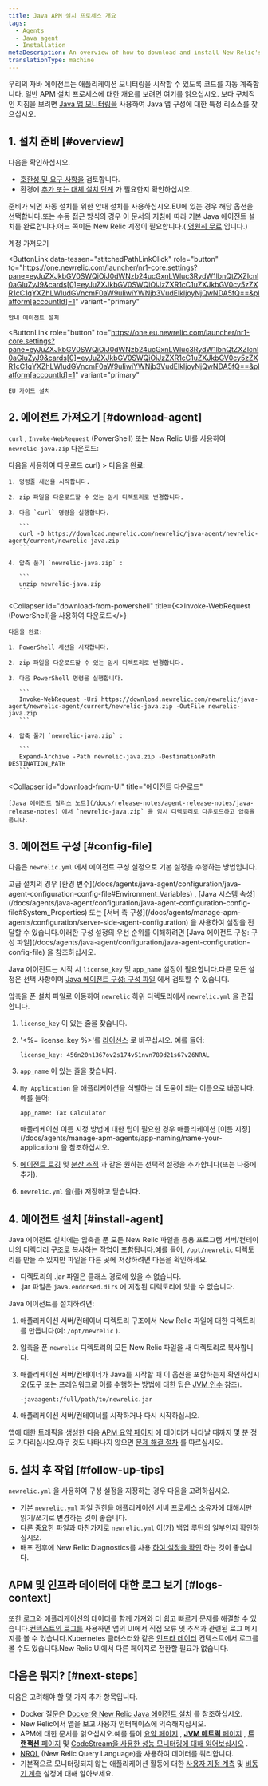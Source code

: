 ```yaml
---
title: Java APM 설치 프로세스 개요
tags:
  - Agents
  - Java agent
  - Installation
metaDescription: An overview of how to download and install New Relic's APM agent for Java.
translationType: machine
---
```


우리의 자바 <InlinePopover type="apm"/>에이전트는 애플리케이션 모니터링을 시작할 수 있도록 코드를 자동 계측합니다. 일반 APM 설치 프로세스에 대한 개요를 보려면 여기를 읽으십시오. 보다 구체적인 지침을 보려면 [Java 앱 모니터링을](/docs/apm/agents/java-agent/getting-started/monitor-your-java-app) 사용하여 Java 앱 구성에 대한 특정 리소스를 찾으십시오.

## 1. 설치 준비 [#overview]

다음을 확인하십시오.

* [호환성 및 요구 사항을](/docs/agents/java-agent/getting-started/compatibility-requirements-java-agent) 검토합니다.
* 환경에 [추가 또는 대체 설치 단계](/docs/agents/java-agent/additional-installation) 가 필요한지 확인하십시오.

준비가 되면 자동 설치를 위한 안내 설치를 사용하십시오.EU에 있는 경우 해당 옵션을 선택합니다.또는 수동 접근 방식의 경우 이 문서의 지침에 따라 기본 Java 에이전트 설치를 완료합니다.어느 쪽이든 New Relic 계정이 필요합니다.( [영원히 무료](https://newrelic.com/signup) 입니다.)

<ButtonGroup>
  <ButtonLink
    data-tessen="stitchedPathLinkClick"
    role="button"
    to="https://newrelic.com/signup"
    variant="primary"
  >
    계정 가져오기
  </ButtonLink>

  <ButtonLink
    data-tessen="stitchedPathLinkClick"
    role="button"
    to="https://one.newrelic.com/launcher/nr1-core.settings?pane=eyJuZXJkbGV0SWQiOiJ0dWNzb24ucGxnLWluc3RydW1lbnQtZXZlcnl0aGluZyJ9&cards[0]=eyJuZXJkbGV0SWQiOiJzZXR1cC1uZXJkbGV0cy5zZXR1cC1qYXZhLWludGVncmF0aW9uIiwiYWNjb3VudElkIjoyNjQwNDA5fQ==&platform[accountId]=1"
    variant="primary"
  >
    안내 에이전트 설치
  </ButtonLink>

  <ButtonLink
    role="button"
    to="https://one.eu.newrelic.com/launcher/nr1-core.settings?pane=eyJuZXJkbGV0SWQiOiJ0dWNzb24ucGxnLWluc3RydW1lbnQtZXZlcnl0aGluZyJ9&cards[0]=eyJuZXJkbGV0SWQiOiJzZXR1cC1uZXJkbGV0cy5zZXR1cC1qYXZhLWludGVncmF0aW9uIiwiYWNjb3VudElkIjoyNjQwNDA5fQ==&platform[accountId]=1"
    variant="primary"
  >
    EU 가이드 설치
  </ButtonLink>
</ButtonGroup>

## 2. 에이전트 가져오기 [#download-agent]

`curl` , `Invoke-WebRequest` (PowerShell) 또는 New Relic UI를 사용하여 `newrelic-java.zip` 다운로드:

<CollapserGroup>
  <Collapser
    id="download-from-curl"
    title={<>다음을 사용하여 다운로드 <InlineCode>curl</InlineCode></>}
  >
    다음을 완료:

    1. 명령줄 세션을 시작합니다.

    2. zip 파일을 다운로드할 수 있는 임시 디렉토리로 변경합니다.

    3. 다음 `curl` 명령을 실행합니다.

       ```
       curl -O https://download.newrelic.com/newrelic/java-agent/newrelic-agent/current/newrelic-java.zip
       ```

    4. 압축 풀기 `newrelic-java.zip` :

       ```
       unzip newrelic-java.zip
       ```
  </Collapser>

  <Collapser
    id="download-from-powershell"
    title={<><InlineCode>Invoke-WebRequest</InlineCode> (PowerShell)을 사용하여 다운로드</>}
  >
    다음을 완료:

    1. PowerShell 세션을 시작합니다.

    2. zip 파일을 다운로드할 수 있는 임시 디렉토리로 변경합니다.

    3. 다음 PowerShell 명령을 실행합니다.

       ```
       Invoke-WebRequest -Uri https://download.newrelic.com/newrelic/java-agent/newrelic-agent/current/newrelic-java.zip -OutFile newrelic-java.zip
       ```

    4. 압축 풀기 `newrelic-java.zip` :

       ```
       Expand-Archive -Path newrelic-java.zip -DestinationPath DESTINATION_PATH
       ```
  </Collapser>

  <Collapser
    id="download-from-UI"
    title="에이전트 다운로드"
  >
    [Java 에이전트 릴리스 노트](/docs/release-notes/agent-release-notes/java-release-notes) 에서 `newrelic-java.zip` 을 임시 디렉토리로 다운로드하고 압축을 풉니다.
  </Collapser>
</CollapserGroup>

## 3. 에이전트 구성 [#config-file]

다음은 `newrelic.yml` 에서 에이전트 구성 설정으로 기본 설정을 수행하는 방법입니다.

<Callout variant="tip">
  고급 설치의 경우 [환경 변수](/docs/agents/java-agent/configuration/java-agent-configuration-config-file#Environment_Variables) , [Java 시스템 속성](/docs/agents/java-agent/configuration/java-agent-configuration-config-file#System_Properties) 또는 [서버 측 구성](/docs/agents/manage-apm-agents/configuration/server-side-agent-configuration) 을 사용하여 설정을 전달할 수 있습니다.이러한 구성 설정의 우선 순위를 이해하려면 [Java 에이전트 구성: 구성 파일](/docs/agents/java-agent/configuration/java-agent-configuration-config-file) 을 참조하십시오.
</Callout>

Java 에이전트는 시작 시 `license_key` 및 `app_name` 설정이 필요합니다.다른 모든 설정은 선택 사항이며 [Java 에이전트 구성: 구성 파일](/docs/agents/java-agent/configuration/java-agent-configuration-config-file) 에서 검토할 수 있습니다.

압축을 푼 설치 파일로 이동하여 `newrelic` 하위 디렉토리에서 `newrelic.yml` 을 편집합니다.

1. `license_key` 이 있는 줄을 찾습니다.

2. '&lt;%= license_key %>'를 [라이선스](/docs/accounts/install-new-relic/account-setup/license-key) 로 바꾸십시오. 예를 들어:

   ```
   license_key: 456n20n1367ov2s174v51nvn789d21s67v26NRAL
   ```

3. `app_name` 이 있는 줄을 찾습니다.

4. `My Application` 을 애플리케이션을 식별하는 데 도움이 되는 이름으로 바꿉니다.예를 들어:

   ```
   app_name: Tax Calculator
   ```

   <Callout variant="tip">
     애플리케이션 이름 지정 방법에 대한 팁이 필요한 경우 애플리케이션 [이름 지정](/docs/agents/manage-apm-agents/app-naming/name-your-application) 을 참조하십시오.
   </Callout>

5. [에이전트 로깅](/docs/agents/java-agent/configuration/java-agent-configuration-config-file#Logging-Configuration) 및 [분산 추적](/docs/agents/java-agent/configuration/java-agent-configuration-config-file#ev-NEW_RELIC_DISTRIBUTED_TRACING_ENABLED) 과 같은 원하는 선택적 설정을 추가합니다(또는 나중에 추가).

6. `newrelic.yml` 을(를) 저장하고 닫습니다.

## 4. 에이전트 설치 [#install-agent]

Java 에이전트 설치에는 압축을 푼 모든 New Relic 파일을 응용 프로그램 서버/컨테이너의 디렉터리 구조로 복사하는 작업이 포함됩니다.예를 들어, `/opt/newrelic` 디렉토리를 만들 수 있지만 파일을 다른 곳에 저장하려면 다음을 확인하세요.

* 디렉토리의 .jar 파일은 클래스 경로에 있을 수 없습니다.
* .jar 파일은 `java.endorsed.dirs` 에 지정된 디렉토리에 있을 수 없습니다.

Java 에이전트를 설치하려면:

1. 애플리케이션 서버/컨테이너 디렉토리 구조에서 New Relic 파일에 대한 디렉토리를 만듭니다(예: `/opt/newrelic` ).

2. 압축을 푼 `newrelic` 디렉토리의 모든 New Relic 파일을 새 디렉토리로 복사합니다.

3. 애플리케이션 서버/컨테이너가 Java를 시작할 때 이 옵션을 포함하는지 확인하십시오(도구 또는 프레임워크로 이를 수행하는 방법에 대한 팁은 [JVM 인수](/docs/agents/java-agent/installation/start-java-agent-jvm-switch) 참조).

   ```
   -javaagent:/full/path/to/newrelic.jar
   ```

4. 애플리케이션 서버/컨테이너를 시작하거나 다시 시작하십시오.

앱에 대한 트래픽을 생성한 다음 [APM 요약 페이지](/docs/applications-menu/applications-overview) 에 데이터가 나타날 때까지 몇 분 정도 기다리십시오.아무 것도 나타나지 않으면 [문제 해결 절차](/docs/agents/java-agent/troubleshooting/no-data-appears-java) 를 따르십시오.

## 5. 설치 후 작업 [#follow-up-tips]

`newrelic.yml` 을 사용하여 구성 설정을 지정하는 경우 다음을 고려하십시오.

* 기본 `newrelic.yml` 파일 권한을 애플리케이션 서버 프로세스 소유자에 대해서만 읽기/쓰기로 변경하는 것이 좋습니다.
* 다른 중요한 파일과 마찬가지로 `newrelic.yml` 이(가) 백업 루틴의 일부인지 확인하십시오.
* 배포 전후에 New Relic Diagnostics를 사용 [하여 설정을 확인](/docs/new-relic-solutions/solve-common-issues/diagnostics-cli-nrdiag/diagnostics-cli-nrdiag) 하는 것이 좋습니다.

## APM 및 인프라 데이터에 대한 로그 보기 [#logs-context]

또한 로그와 애플리케이션의 데이터를 함께 가져와 더 쉽고 빠르게 문제를 해결할 수 있습니다.[컨텍스트의 로그를](/docs/logs/logs-context/java-configure-logs-context-all/) 사용하면 앱의 UI에서 직접 오류 및 추적과 관련된 로그 메시지를 볼 수 있습니다.Kubernetes 클러스터와 같은 [인프라 데이터](/docs/logs/forward-logs/forward-your-logs-using-infrastructure-agent/) 컨텍스트에서 로그를 볼 수도 있습니다.New Relic UI에서 다른 페이지로 전환할 필요가 없습니다.

## 다음은 뭐지? [#next-steps]

다음은 고려해야 할 몇 가지 추가 항목입니다.

* Docker 질문은 [Docker용 New Relic Java 에이전트 설치](/docs/agents/java-agent/additional-installation/install-new-relic-java-agent-docker) 를 참조하십시오.
* New Relic에서 앱을 보고 사용자 인터페이스에 익숙해지십시오.
* APM에 대한 문서를 읽으십시오.예를 들어 [요약 페이지](/docs/apm/applications-menu/monitoring/apm-overview-page) , [**JVM 메트릭** 페이지](/docs/agents/java-agent/features/jvm-metrics-page) , [**트랜잭션** 페이지](/docs/apm/applications-menu/monitoring/transactions-page) 및 [CodeStream을 사용한 성능 모니터링에 대해 읽어보십시오](/docs/codestream/how-use-codestream/performance-monitoring) .
* [NRQL](/docs/query-data/nrql-new-relic-query-language/getting-started/introduction-nrql) (New Relic Query Language)을 사용하여 데이터를 쿼리합니다.
* 기본적으로 모니터링되지 않는 애플리케이션 활동에 대한 [사용자 지정 계측](/docs/apm/agents/java-agent/custom-instrumentation) 및 [비동기 계측](/docs/apm/agents/java-agent/async-instrumentation) 설정에 대해 알아보세요.
